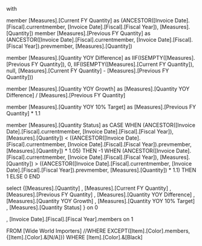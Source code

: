 
with 

member [Measures].[Current FY Quantity] as (ANCESTOR([Invoice Date].[Fiscal].currentmember, [Invoice Date].[Fiscal].[Fiscal Year]), [Measures].[Quantity])
member [Measures].[Previous FY Quantity] as (ANCESTOR([Invoice Date].[Fiscal].currentmember, [Invoice Date].[Fiscal].[Fiscal Year]).prevmember, [Measures].[Quantity])

member [Measures].[Quantity YOY Difference] as 
	IIF(ISEMPTY([Measures].[Previous FY Quantity]), 0, 
		IIF(ISEMPTY([Measures].[Current FY Quantity]), null,
			[Measures].[Current FY Quantity] - [Measures].[Previous FY Quantity]))

member [Measures].[Quantity YOY Growth] as [Measures].[Quantity YOY Difference] / [Measures].[Previous FY Quantity]

member [Measures].[Quantity YOY 10% Target] as [Measures].[Previous FY Quantity] * 1.1

member [Measures].[Quantity Status] as 
		CASE WHEN (ANCESTOR([Invoice Date].[Fiscal].currentmember, [Invoice Date].[Fiscal].[Fiscal Year]), [Measures].[Quantity]) 
					< ((ANCESTOR([Invoice Date].[Fiscal].currentmember, [Invoice Date].[Fiscal].[Fiscal Year]).prevmember, [Measures].[Quantity]) * 1.05)
			 THEN -1
			 WHEN (ANCESTOR([Invoice Date].[Fiscal].currentmember, [Invoice Date].[Fiscal].[Fiscal Year]), [Measures].[Quantity]) 
				   > ((ANCESTOR([Invoice Date].[Fiscal].currentmember, [Invoice Date].[Fiscal].[Fiscal Year]).prevmember, [Measures].[Quantity]) * 1.1)
			 THEN 1
			 ELSE 0
			 END


select {[Measures].[Quantity]
, [Measures].[Current FY Quantity]
, [Measures].[Previous FY Quantity]
, [Measures].[Quantity YOY Difference]
, [Measures].[Quantity YOY Growth]
, [Measures].[Quantity YOY 10% Target]
, [Measures].[Quantity Status]
} on 0

, [Invoice Date].[Fiscal].[Fiscal Year].members on 1

FROM [Wide World Importers]
//WHERE EXCEPT([Item].[Color].members,{[Item].[Color].&[N/A]})
WHERE [Item].[Color].&[Black]
